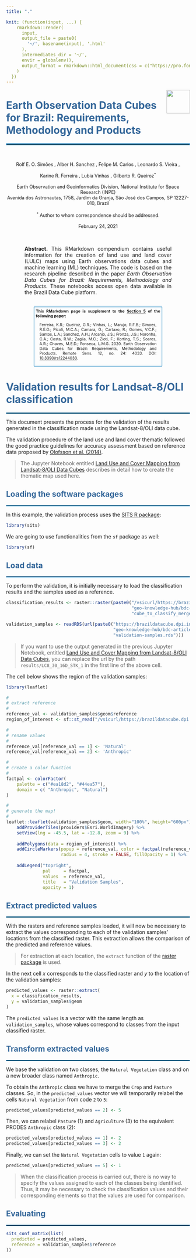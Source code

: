 ```yaml
---
title: "."

knit: (function(input, ...) {
    rmarkdown::render(
      input,
      output_file = paste0(
        '~/', basename(input), '.html'
      ),
      intermediates_dir = '~/',
      envir = globalenv(),
      output_format = rmarkdown::html_document(css = c("https://pro.fontawesome.com/releases/v5.11.0/css/all.css"))
    )
  })
---
```


<img src="https://raw.githubusercontent.com/brazil-data-cube/code-gallery/master/img/logo-bdc.png" align="right" width="64"/>

# <span style="color: #336699">Earth Observation Data Cubes for Brazil: Requirements, Methodology and Products</span>
<hr style="border:2px solid #0077b9;">

<br/>

<div style="text-align: center;font-size: 90%;">

Rolf E. O. Simões <sup><a href="mailto:rolf.simoes@inpe.br"><i class="far fa-lg fa-envelope"></i></a> <a href="https://orcid.org/0000-0003-0953-4132"><i class="fab fa-lg fa-orcid" style="color: #a6ce39"></i></a></sup>, Alber H. Sanchez <sup><a href="mailto:alber.ipia@inpe.br"><i class="far fa-lg fa-envelope"></i></a> <a href="https://orcid.org/0000-0001-7966-2880"><i class="fab fa-lg fa-orcid" style="color: #a6ce39"></i></a></sup>, Felipe M. Carlos <sup><a href="mailto:felipe.carlos@inpe.br"><i class="far fa-lg fa-envelope"></i></a> <a href="https://orcid.org/0000-0002-3334-4315"><i class="fab fa-lg fa-orcid" style="color: #a6ce39"></i></a></sup>, Leonardo S. Vieira <sup><a href="mailto:leonardo.vieira@inpe.br"><i class="far fa-lg fa-envelope"></i></a> <a href="https://orcid.org/0000-0002-3397-6232"><i class="fab fa-lg fa-orcid" style="color: #a6ce39"></i></a></sup>,<br/>

Karine R. Ferreira <sup><a href="mailto:karine.ferreira@inpe.br"><i class="far fa-lg fa-envelope"></i></a> <a href="https://orcid.org/0000-0003-2656-5504"><i class="fab fa-lg fa-orcid" style="color: #a6ce39"></i></a></sup>, Lubia Vinhas <sup><a href="mailto:lubia.vinhas@inpe.br"><i class="far fa-lg fa-envelope"></i></a> <a href="https://orcid.org/0000-0003-1104-3607"><i class="fab fa-lg fa-orcid" style="color: #a6ce39"></i></a></sup>, Gilberto R. Queiroz<sup>* <a href="mailto:gilberto.queiroz@inpe.br"><i class="far fa-lg fa-envelope"></i></a> <a href="https://orcid.org/0000-0001-7534-0219"><i class="fab fa-lg fa-orcid" style="color: #a6ce39"></i></a></sup>
    <br/><br/>
    Earth Observation and Geoinformatics Division, National Institute for Space Research (INPE)
    <br/>
    Avenida dos Astronautas, 1758, Jardim da Granja, São José dos Campos, SP 12227-010, Brazil
    <br/><br/>
    <sup>*</sup> Author to whom correspondence should be addressed.
    <br/><br/>
    February 24, 2021
</div>

<br/>

<div style="text-align: justify;  margin-left: 10%; margin-right: 10%;">
<b>Abstract.</b> This RMarkdown compendium contains useful information for the creation of land use and land cover (LULC) maps using Earth observations data cubes and machine learning (ML) techniques. The code is based on the research pipeline described in the paper <em>Earth Observation Data Cubes for Brazil: Requirements, Methodology and Products</em>. These notebooks access open data available in the Brazil Data Cube platform.
</div>

<br/>
<div style="text-align: justify;  margin-left: 15%; margin-right: 15%;font-size: 75%; border-style: solid; border-color: #0077b9; border-width: 1px; padding: 5px;">
<b>This RMarkdown page is supplement to the <a href="https://www.mdpi.com/2072-4292/12/24/4033/htm#sec5-remotesensing-12-04033" target="_blank">Section 5</a> of the following paper:</b>
<div style="margin-left: 10px; margin-right: 10px">
Ferreira, K.R.; Queiroz, G.R.; Vinhas, L.; Marujo, R.F.B.; Simoes, R.E.O.; Picoli, M.C.A.; Camara, G.; Cartaxo, R.; Gomes, V.C.F.; Santos, L.A.; Sanchez, A.H.; Arcanjo, J.S.; Fronza, J.G.; Noronha, C.A.; Costa, R.W.; Zaglia, M.C.; Zioti, F.; Korting, T.S.; Soares, A.R.; Chaves, M.E.D.; Fonseca, L.M.G. 2020. Earth Observation Data Cubes for Brazil: Requirements, Methodology and Products. Remote Sens. 12, no. 24: 4033. DOI: <a href="https://doi.org/10.3390/rs12244033" target="_blank">10.3390/rs12244033</a>.
</div>
</div>

# <span style="color: #336699">Validation results for Landsat-8/OLI classification</span>
<hr style="border:1px solid #0077b9;">

This document presents the process for the validation of the results generated in the classification made using the Landsat-8/OLI data cube. 

The validation procedure of the land use and land cover thematic followed the good practice guidelines for accuracy assessment based on reference data proposed by [Olofsson et al. (2014)](https://doi.org/10.1016/j.rse.2014.02.015).

> The Jupyter Notebook entitled [Land Use and Cover Mapping from Landsat-8/OLI Data Cubes](./04_LC8_30_16D_STK-1.ipynb) describes in detail how to create the thematic map used here.

## <span style="color: #336699">Loading the software packages</span>
<hr style="border:0.5px solid #0077b9;">

In this example, the validation process uses the [SITS R package](https://github.com/e-sensing/sits):

```r
library(sits)
```

We are going to use functionalities from the `sf` package as well:

```r
library(sf)
```

## <span style="color: #336699">Load data</span>
<hr style="border:0.5px solid #0077b9;">

To perform the validation, it is initially necessary to load the classification results and the samples used as a reference.

```r
classification_results <- raster::raster(paste0("/vsicurl/https://brazildatacube.dpi.inpe.br/",
                                                "geo-knowledge-hub/bdc-article/results/LC8_30_16D_STK_1/",
                                                "cube_to_classify_merged_probs_class_2018_8_2019_7_v1.tif"))

validation_samples <- readRDS(url(paste0("https://brazildatacube.dpi.inpe.br/",
                                         "geo-knowledge-hub/bdc-article/validation-samples/",
                                         "validation-samples.rds")))
```

> If you want to use the output generated in the previous Jupyter Notebook, entitled [Land Use and Cover Mapping from Landsat-8/OLI Data Cubes](./04_LC8_30_16D_STK-1.ipynb), you can replace the url by the path `results/LC8_30_16D_STK_1` in the first line of the above cell.

The cell below shows the region of the validation samples:

```r
library(leaflet)

#
# extract reference
#
reference_val <- validation_samples$geom$reference
region_of_interest <- sf::st_read("/vsicurl/https://brazildatacube.dpi.inpe.br/geo-knowledge-hub/bdc-article/roi/shp/roi.shp", quiet = TRUE)

#
# rename values
#
reference_val[reference_val == 1] <- 'Natural'
reference_val[reference_val == 2] <- 'Anthropic'

#
# create a color function
#
factpal <- colorFactor(
    palette = c("#ea18d2", "#44ea57"),
    domain = c( "Anthropic", "Natural")
)

#
# generate the map!
#
leaflet::leaflet(validation_samples$geom, width="100%", height="600px") %>%
    addProviderTiles(providers$Esri.WorldImagery) %>%
    setView(lng = -45.5, lat = -12.8, zoom = 9) %>%
    
    addPolygons(data = region_of_interest) %>%
    addCircleMarkers(popup = reference_val, color = factpal(reference_val),
                     radius = 4, stroke = FALSE, fillOpacity = 1) %>%
    
    addLegend("topright", 
              pal     = factpal, 
              values  = reference_val,
              title   = "Validation Samples", 
              opacity = 1)
```

## <span style="color: #336699">Extract predicted values</span>
<hr style="border:0.5px solid #0077b9;">

With the rasters and reference samples loaded, it will now be necessary to extract the values corresponding to each of the validation samples' locations from the classified raster. This extraction allows the comparison of the predicted and reference values.

> For extraction at each location, the `extract` function of the [raster package](https://cran.r-project.org/web/packages/raster/raster.pdf) is used.

In the next cell $x$ corresponds to the classified raster and $y$ to the location of the validation samples:

```r
predicted_values <- raster::extract(
  x = classification_results, 
  y = validation_samples$geom
)
```

The `predicted_values` is a vector with the same length as `validation_samples`, whose values correspond to classes from the input classified raster.

## <span style="color: #336699">Transform extracted values</span>
<hr style="border:0.5px solid #0077b9;">

We base the validation on two classes, the `Natural Vegetation` class and on a new broader class named `Anthropic`. 

To obtain the `Anthropic` class we have to merge the `Crop` and `Pasture` classes. So, in the `predicted_values` vector we will temporarily relabel the cells `Natural Vegetation` from code `2` to `5`:

```r
predicted_values[predicted_values == 2] <- 5
```

Then, we can relabel `Pasture` (1) and `Agriculture` (3) to the equivalent PRODES `Anthropic` class (2):

```r
predicted_values[predicted_values == 1] <- 2
predicted_values[predicted_values == 3] <- 2
```

Finally, we can set the `Natural Vegetation` cells to value `1` again:

```r
predicted_values[predicted_values == 5] <- 1
```

> When the classification process is carried out, there is no way to specify the values assigned to each of the classes being identified. Thus, it may be necessary to check the classification values and their corresponding elements so that the values are used for comparison. 

## <span style="color: #336699">Evaluating</span>
<hr style="border:0.5px solid #0077b9;">

```r
sits_conf_matrix(list(
  predicted = predicted_values,
  reference = validation_samples$reference
))
```

